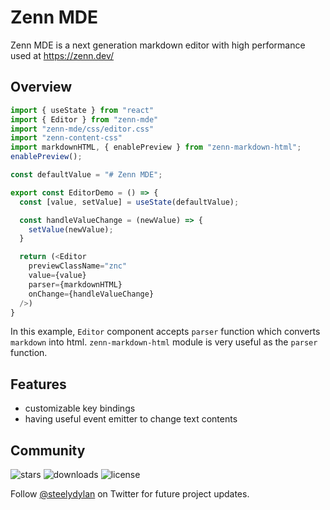 
# Zenn MDE

Zenn MDE is a next generation markdown editor with high performance used at https://zenn.dev/

<EditorDemo />

## Overview


```js
import { useState } from "react"
import { Editor } from "zenn-mde"
import "zenn-mde/css/editor.css"
import "zenn-content-css"
import markdownHTML, { enablePreview } from "zenn-markdown-html";
enablePreview();

const defaultValue = "# Zenn MDE";

export const EditorDemo = () => {
  const [value, setValue] = useState(defaultValue);

  const handleValueChange = (newValue) => {
    setValue(newValue);
  }

  return (<Editor 
    previewClassName="znc"
    value={value} 
    parser={markdownHTML}
    onChange={handleValueChange} 
  />)
}
```

In this example, `Editor` component accepts `parser` function which converts `markdown` into html.
`zenn-markdown-html` module is very useful as the `parser` function.

## Features

- customizable key bindings
- having useful event emitter to change text contents

## Community

<p className="flex h-6">
  <img alt="stars" src="https://badgen.net/github/stars/steelydylan/zenn-mde" className="inline-block mr-2"/>
  <img alt="downloads" src="https://badgen.net/npm/dt/zenn-mde" className="inline-block mr-2"/>
  <img alt="license" src="https://badgen.net/npm/license/zenn-mde" className="inline-block mr-2"/>
</p>

Follow [@steelydylan](https://twitter.com/steelydylan) on Twitter for future project updates.
